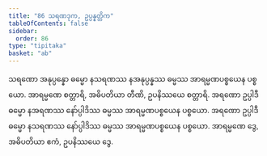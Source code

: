 ```yaml
---
title: "86 သရဏဒုက, ဥပ္ပန္နတ္တိက"
tableOfContents: false
sidebar:
  order: 86
type: "tipitaka"
basket: "ab"
---
```



<DynamicBreadcrumb />

<Division number="98">

<Paragraph number="271">
သရဏော အနုပ္ပန္နော ဓမ္မော နသရဏဿ နအနုပ္ပန္နဿ ဓမ္မဿ အာရမ္မဏပစ္စယေန ပစ္စယော. အာရမ္မဏေ စတ္တာရိ, အဓိပတိယာ တီဏိ, ဥပနိဿယေ စတ္တာရိ.
</Paragraph>

<Paragraph number="272">
အရဏော ဥပ္ပါဒီ ဓမ္မော နအရဏဿ နော်ပ္ပါဒိဿ ဓမ္မဿ အာရမ္မဏပစ္စယေန ပစ္စယော. အရဏော ဥပ္ပါဒီ ဓမ္မော နသရဏဿ နော်ပ္ပါဒိဿ ဓမ္မဿ အာရမ္မဏပစ္စယေန ပစ္စယော. အာရမ္မဏေ ဒွေ, အဓိပတိယာ ဧကံ, ဥပနိဿယေ ဒွေ.
</Paragraph>
</Division>